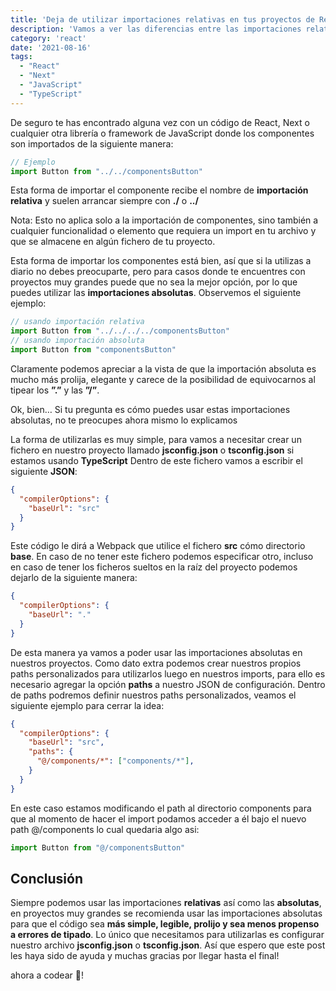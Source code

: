 ```yaml
---
title: 'Deja de utilizar importaciones relativas en tus proyectos de React'
description: 'Vamos a ver las diferencias entre las importaciones relativas y absolutas y porque es recomendable usar estas últimas en tus proyectos de React.'
category: 'react'
date: '2021-08-16'
tags: 
  - "React"
  - "Next"
  - "JavaScript"
  - "TypeScript"
---
```


De seguro te has encontrado alguna vez con un código de React, Next o cualquier otra librería o framework de JavaScript donde los componentes son importados de la siguiente manera:

```javascript
// Ejemplo
import Button from "../../componentsButton"
```
Esta forma de importar el componente recibe el nombre de **importación relativa** y suelen arrancar siempre con **./** o **../**

Nota: Esto no aplica solo a la importación de componentes, sino también a cualquier funcionalidad o elemento que requiera un import en tu archivo y que se almacene en algún fichero de tu proyecto.

Esta forma de importar los componentes está bien, así que si la utilizas a diario no debes preocuparte, pero para casos donde te encuentres con proyectos muy grandes puede que no sea la mejor opción, por lo que puedes utilizar las **importaciones absolutas**. 
Observemos el siguiente ejemplo:

```javascript
// usando importación relativa
import Button from "../../../../componentsButton"
// usando importación absoluta
import Button from "componentsButton"
```

Claramente podemos apreciar a la vista de que la importación absoluta es mucho más prolija, elegante y carece de la posibilidad de equivocarnos al tipear los **”.”** y las **”/”**.

Ok, bien… Si tu pregunta es cómo puedes usar estas importaciones absolutas, no te preocupes ahora mismo lo explicamos

La forma de utilizarlas es muy simple, para vamos a necesitar crear un fichero en nuestro proyecto llamado **jsconfig.json** o **tsconfig.json** si estamos usando **TypeScript**
Dentro de este fichero vamos a escribir el siguiente **JSON**:

```json
{
  "compilerOptions": {
    "baseUrl": "src"
  }
}
```

Este código le dirá a Webpack que utilice el fichero **src** cómo directorio **base**. En caso de no tener este fichero podemos especificar otro, incluso en caso de tener los ficheros sueltos en la raíz del proyecto podemos dejarlo de la siguiente manera:

```json
{
  "compilerOptions": {
    "baseUrl": "."
  }
}
```

De esta manera ya vamos a poder usar las importaciones absolutas en nuestros proyectos. Como dato extra podemos crear nuestros propios paths personalizados para utilizarlos luego en nuestros imports, para ello es necesario agregar la opción **paths** a nuestro JSON de configuración.
Dentro de paths podremos definir nuestros paths personalizados, veamos el siguiente ejemplo para cerrar la idea:

```json
{
  "compilerOptions": {
    "baseUrl": "src",
    "paths": {
      "@/components/*": ["components/*"],
    }
  }
}

```

En este caso estamos modificando el path al directorio components para que al momento de hacer el import podamos acceder a él bajo el nuevo path @/components lo cual quedaria algo asi:

```javascript
import Button from "@/componentsButton"
```

## Conclusión
Siempre podemos usar las importaciones **relativas** así como las **absolutas**, en proyectos muy grandes se recomienda usar las importaciones absolutas para que el código sea **más simple, legible, prolijo y sea menos propenso a errores de tipado**.
Lo único que necesitamos para utilizarlas es configurar nuestro archivo **jsconfig.json** o **tsconfig.json**.
Así que espero que este post les haya sido de ayuda y muchas gracias por llegar hasta el final!

ahora a codear 💙!
